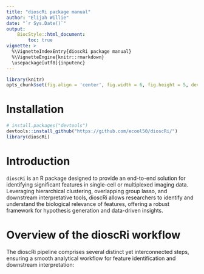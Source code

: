 ```yaml
---
title: "dioscRi package manual"
author: "Elijah Willie"
date: "`r Sys.Date()`"
output:
    BiocStyle::html_document:
        toc: true
vignette: >
  %\VignetteIndexEntry{dioscRi package manual}
  %\VignetteEngine{knitr::rmarkdown}
  \usepackage[utf8]{inputenc}
---
```


```r
library(knitr)
opts_chunk$set(fig.align = 'center', fig.width = 6, fig.height = 5, dev = 'png')
```

# Installation
```r
# install.packages("devtools")
devtools::install_github("https://github.com/ecool50/dioscRi/")
library(dioscRi)
```

# Introduction

`dioscRi` is an R package designed to provide an end-to-end solution for identifying significant features in single-cell or multiplexed imaging data. Leveraging hierarchical clustering, overlapping group lasso, and downstream interpretative tools, dioscRi allows researchers to identify and understand the biological relevance of features, offering a robust framework for hypothesis generation and data-driven insights.

# Overview of the dioscRi workflow

The dioscRi pipeline comprises several distinct yet interconnected steps, ensuring a smooth analytical workflow for feature identification and downstream interpretation:

 
